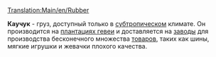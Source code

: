 [[Translation:Main/en/Rubber]]{{en/-}}
{{ru/Груз|груз=Каучук
|изображение=Rubberplantation.png
|производит=[[Main/ru/Плантация гевеи|Плантация гевеи]]
|принимает=[[Main/ru/Завод|Завод]]
}}

'''Каучук''' - груз, доступный только в [[Main/en/Климат/Ru#Субтропический|субтропическом]] климате. Он производится на [[Main/ru/Плантация гевеи|плантациях гевеи]] и доставляется на [[Main/ru/Завод|заводы]] для производства бесконечного множества [[Main/ru/Товары|товаров]], таких как шины, мягкие игрушки и жевачки плохого качества.
